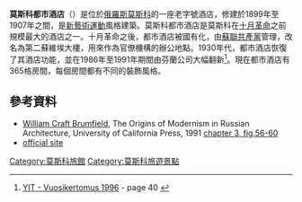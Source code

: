 {{Infobox building
| name                 = Hotel Metropol Moscow
| native_name          = 
| former_names         =
| alternate_names      =
| image                = Moscow Hotel Metropol asv2018-08.jpg
| alt                  = 
| caption              = 
| map_type             = 
| map_alt              = 
| map_caption          = 
| altitude             = 
| building_type        = 
| architectural_style  = [[新藝術運動|新藝術運動]]
| structural_system    = Reinforced concrete
| cost                 =  
| client               = Petersburg Insurance, [[Savva_Mamontov|Savva Mamontov]]
| owner                = 
| current_tenants      = 
| landlord             = 
| location             = 
| address              = 
| location_town        = [[莫斯科|莫斯科]]
| location_country     = [[俄羅斯|俄羅斯]]
| iso_region           =
| coordinates_display  =
| latitude             =
| longitude            =
| latd                 =
| latm                 =
| lats                 =
| latNS                =
| longd                =
| longm                =
| longs                =
| longEW               =
| coordinates          = 
| start_date           = 1899
| completion_date      = 1907
| inauguration_date    =
| renovation_date      = 
| demolition_date      = 
| destruction_date     = 
| height               = 
| diameter             = 
| floor_count          = 
| floor_area           = 
| main_contractor      = 
| architect            = [[William_Walcot|William Walcot]], [[Lev_Kekushev|Lev Kekushev]], [[Vladimir_Shukhov|Vladimir Shukhov]]
| architecture_firm    =
| structural_engineer  = 
| services_engineer    = 
| civil_engineer       = 
| awards               =
| url                  = 
| references           =
}}
'''莫斯科都市酒店'''（{{lang-ru|Метропо́ль}}）是位於[[俄羅斯|俄羅斯]][[莫斯科|莫斯科]]的一座老字號酒店，修建於1899年至1907年之間，是[[新藝術運動|新藝術運動]]風格建築。莫斯科都市酒店是莫斯科在[[十月革命|十月革命]]之前規模最大的酒店之一。十月革命之後，都市酒店被國有化，由[[蘇聯共產黨|蘇聯共產黨]]管理，改名為第二蘇維埃大樓，用來作為官僚機構的辦公地點。1930年代，都市酒店恢復了其酒店功能，並在1986年至1991年期間由芬蘭公司大幅翻新<ref>[http://helecon3.hkkk.fi/FI/yrityspalvelin/pdf/1996/fyit.pdf YIT - Vuosikertomus 1996] {{webarchive|url=https://web.archive.org/web/20070927204826/http://helecon3.hkkk.fi/FI/yrityspalvelin/pdf/1996/fyit.pdf |date=2007-09-27 }} - page 40 {{fi icon}}</ref>。現在都市酒店有365格房間，每個房間都有不同的裝飾風格。

==參考資料==
{{reflist}}
*[[William_Craft_Brumfield|William Craft Brumfield]], The Origins of Modernism in Russian Architecture, University of California Press, 1991 [http://content.cdlib.org/xtf/view?docId=ft1g5004bj&chunk.id=d0e2066&toc.id=&brand=eschol chapter 3, fig.56-60]
*[https://web.archive.org/web/20140517110459/http://hotel-metropol.ru/ official site]
{{coord|display=title|55|45|30|N|37|37|17|E}}
[[Category:莫斯科旅館|Category:莫斯科旅館]]
[[Category:莫斯科旅遊景點|Category:莫斯科旅遊景點]]